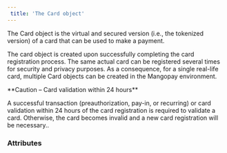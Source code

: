 ```yaml
---  
 title: 'The Card object'  
---  
```


  

The Card object is the virtual and secured version (i.e., the tokenized version) of a card that can be used to make a payment.  

The card object is created upon successfully completing the card registration process. The same actual card can be registered several times for security and privacy purposes. As a consequence, for a single real-life card, multiple Card objects can be created in the Mangopay environment.  

<Warning>  
**Caution – Card validation within 24 hours** 
  
A successful transaction (preauthorization, pay-in, or recurring) or card validation within 24 hours of the card registration is required to validate a card. Otherwise, the card becomes invalid and a new card registration will be necessary..  
</Warning>  

### Attributes  

<ExpirationDate2 />  

<Alias />  

<CardType2 />  

<CardProvider />  

<Country4 />  

<Product />  

<BankCode />  

<Active1 />  

<Currency17 />  

<Validity />  

<UserId1 />  

<Id2 />  

<Tag3 />  

<CreationDate />  

<Fingerprint />